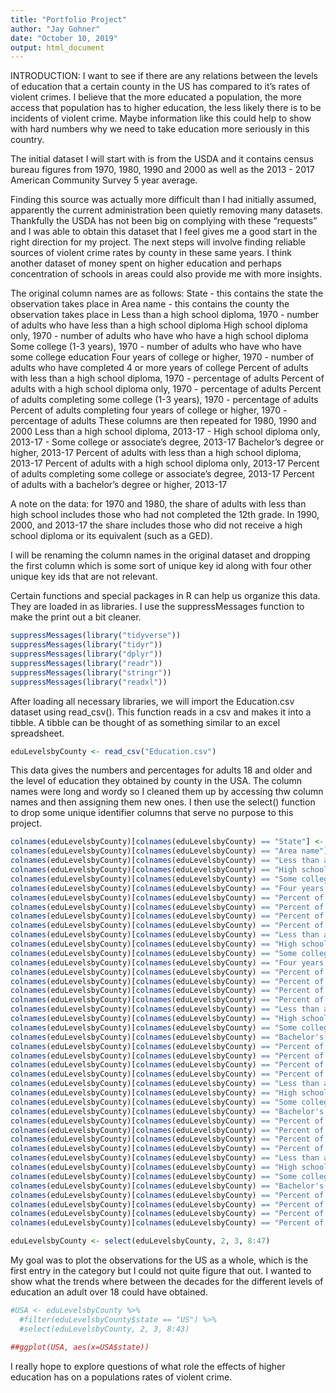 ```yaml
---
title: "Portfolio Project"
author: "Jay Gohner"
date: "October 10, 2019"
output: html_document
---
```



INTRODUCTION:
  I want to see if there are any relations between the levels of education that a certain county in the US has
  compared to it's rates of violent crimes. I believe that the more educated a population, the more access that
  population has to higher education, the less likely there is to be incidents of violent crime. Maybe information
  like this could help to show with hard numbers why we need to take education more seriously in this country.
  
  The initial dataset I will start with is from the USDA and it contains census bureau figures from 1970, 1980, 1990 
  and 2000 as well as the 2013 - 2017 American Community Survey 5 year average.
  
  Finding this source was actually more difficult than I had initially assumed, apparently the current administration
  been quietly removing many datasets. Thankfully the USDA has not been big on complying with these "requests" and
  I was able to obtain this dataset that I feel gives me a good start in the right direction for my project. The next
  steps will involve finding reliable sources of violent crime rates by county in these same years. I think another
  dataset of money spent on higher education and perhaps concentration of schools in areas could also provide me with
  more insights.
  
  The original column names are as follows:
      State - this contains the state the observation takes place in
      Area name - this contains the county the observation takes place in
      Less than a high school diploma, 1970 - number of adults who have less than a high school diploma
      High school diploma only, 1970 - number of adults who have who have a high school diploma
      Some college (1-3 years), 1970 - number of adults who have who have some college education
      Four years of college or higher, 1970 - number of adults who have completed 4 or more years of college
      Percent of adults with less than a high school diploma, 1970 - percentage of adults
      Percent of adults with a high school diploma only, 1970 - percentage of adults
      Percent of adults completing some college (1-3 years), 1970 - percentage of adults
      Percent of adults completing four years of college or higher, 1970 - percentage of adults
      These columns are then repeated for 1980, 1990 and 2000
      Less than a high school diploma, 2013-17 - 
      High school diploma only, 2013-17 - 
      Some college or associate's degree, 2013-17 
      Bachelor's degree or higher, 2013-17 
      Percent of adults with less than a high school diploma, 2013-17
      Percent of adults with a high school diploma only, 2013-17
      Percent of adults completing some college or associate's degree, 2013-17
      Percent of adults with a bachelor's degree or higher, 2013-17
  
  A note on the data: for 1970 and 1980, the share of adults with less than high school includes those who had not
  completed the 12th grade. In 1990, 2000, and 2013-17 the share includes those who did not receive a high school
  diploma or its equivalent (such as a GED).
  
  I will be renaming the column names in the original dataset and dropping the first column which is some sort of
  unique key id along with four other unique key ids that are not relevant.
  
  Certain functions and special packages in R can help us organize this data. They are loaded in as libraries. I use the
  suppressMessages function to make the print out a bit cleaner.
```r
suppressMessages(library("tidyverse"))
suppressMessages(library("tidyr"))
suppressMessages(library("dplyr"))
suppressMessages(library("readr"))
suppressMessages(library("stringr"))
suppressMessages(library("readxl"))
```

After loading all necessary libraries, we will import the Education.csv dataset using read_csv(). This function reads in a
csv and makes it into a tibble. A tibble can be thought of as something similar to an excel spreadsheet.
```r
eduLevelsbyCounty <- read_csv("Education.csv")
```

This data gives the numbers and percentages for adults 18 and older and the level of education they obtained by county in
the USA. The column names were long and wordy so I cleaned them up by accessing thw column names and then assigning them
new ones. I then use the select() function to drop some unique identifier columns that serve no purpose to this project.

```r
colnames(eduLevelsbyCounty)[colnames(eduLevelsbyCounty) == "State"] <- "state"
colnames(eduLevelsbyCounty)[colnames(eduLevelsbyCounty) == "Area name"] <- "area_name"
colnames(eduLevelsbyCounty)[colnames(eduLevelsbyCounty) == "Less than a high school diploma, 1970"] <- "lessHSD70"
colnames(eduLevelsbyCounty)[colnames(eduLevelsbyCounty) == "High school diploma only, 1970"] <- "HSD70"
colnames(eduLevelsbyCounty)[colnames(eduLevelsbyCounty) == "Some college (1-3 years), 1970"] <- "someCollege70"
colnames(eduLevelsbyCounty)[colnames(eduLevelsbyCounty) == "Four years of college or higher, 1970"] <- "4orMoreCollege70"
colnames(eduLevelsbyCounty)[colnames(eduLevelsbyCounty) == "Percent of adults with less than a high school diploma, 1970"] <- "percLessHSD70"
colnames(eduLevelsbyCounty)[colnames(eduLevelsbyCounty) == "Percent of adults with a high school diploma only, 1970"] <- "percHSD70"
colnames(eduLevelsbyCounty)[colnames(eduLevelsbyCounty) == "Percent of adults completing some college (1-3 years), 1970"] <- "percSomeCollege70"
colnames(eduLevelsbyCounty)[colnames(eduLevelsbyCounty) == "Percent of adults completing four years of college or higher, 1970"] <- "perc4orMore70"
colnames(eduLevelsbyCounty)[colnames(eduLevelsbyCounty) == "Less than a high school diploma, 1980"] <- "lessHSD80"
colnames(eduLevelsbyCounty)[colnames(eduLevelsbyCounty) == "High school diploma only, 1980"] <- "HSD80" 
colnames(eduLevelsbyCounty)[colnames(eduLevelsbyCounty) == "Some college (1-3 years), 1980"] <- "someCollege80" 
colnames(eduLevelsbyCounty)[colnames(eduLevelsbyCounty) == "Four years of college or higher, 1980"] <- "4orMoreCollege80" 
colnames(eduLevelsbyCounty)[colnames(eduLevelsbyCounty) == "Percent of adults with less than a high school diploma, 1980"] <- "percLessHSD80" 
colnames(eduLevelsbyCounty)[colnames(eduLevelsbyCounty) == "Percent of adults with a high school diploma only, 1980"] <- "percHSD80" 
colnames(eduLevelsbyCounty)[colnames(eduLevelsbyCounty) == "Percent of adults completing some college (1-3 years), 1980"] <- "percSomeCollege80" 
colnames(eduLevelsbyCounty)[colnames(eduLevelsbyCounty) == "Percent of adults completing four years of college or higher, 1980"] <- "perc4orMore80"
colnames(eduLevelsbyCounty)[colnames(eduLevelsbyCounty) == "Less than a high school diploma, 1990"] <- "lessHSD90"
colnames(eduLevelsbyCounty)[colnames(eduLevelsbyCounty) == "High school diploma only, 1990"] <- "HSD90" 
colnames(eduLevelsbyCounty)[colnames(eduLevelsbyCounty) == "Some college or associate's degree, 1990"] <- "someCollege90" 
colnames(eduLevelsbyCounty)[colnames(eduLevelsbyCounty) == "Bachelor's degree or higher, 1990"] <- "4orMoreCollege90" 
colnames(eduLevelsbyCounty)[colnames(eduLevelsbyCounty) == "Percent of adults with less than a high school diploma, 1990"] <- "percLessHSD90" 
colnames(eduLevelsbyCounty)[colnames(eduLevelsbyCounty) == "Percent of adults with a high school diploma only, 1990"] <- "percHSD90" 
colnames(eduLevelsbyCounty)[colnames(eduLevelsbyCounty) == "Percent of adults completing some college or associate's degree, 1990"] <- "percSomeCollege90" 
colnames(eduLevelsbyCounty)[colnames(eduLevelsbyCounty) == "Percent of adults with a bachelor's degree or higher, 1990"] <- "perc4orMore90"
colnames(eduLevelsbyCounty)[colnames(eduLevelsbyCounty) == "Less than a high school diploma, 2000"] <- "lessHSD00"
colnames(eduLevelsbyCounty)[colnames(eduLevelsbyCounty) == "High school diploma only, 2000"] <- "HSD00" 
colnames(eduLevelsbyCounty)[colnames(eduLevelsbyCounty) == "Some college or associate's degree, 2000"] <- "someCollege00" 
colnames(eduLevelsbyCounty)[colnames(eduLevelsbyCounty) == "Bachelor's degree or higher, 2000"] <- "4orMoreCollege00" 
colnames(eduLevelsbyCounty)[colnames(eduLevelsbyCounty) == "Percent of adults with less than a high school diploma, 2000"] <- "percLessHSD00" 
colnames(eduLevelsbyCounty)[colnames(eduLevelsbyCounty) == "Percent of adults with a high school diploma only, 2000"] <- "percHSD00" 
colnames(eduLevelsbyCounty)[colnames(eduLevelsbyCounty) == "Percent of adults completing some college or associate's degree, 2000"] <- "percSomeCollege00" 
colnames(eduLevelsbyCounty)[colnames(eduLevelsbyCounty) == "Percent of adults with a bachelor's degree or higher, 2000"] <- "perc4orMore00"
colnames(eduLevelsbyCounty)[colnames(eduLevelsbyCounty) == "Less than a high school diploma, 2013-17"] <- "lessHSD13_17"
colnames(eduLevelsbyCounty)[colnames(eduLevelsbyCounty) == "High school diploma only, 2013-17"] <- "HSD13_17"
colnames(eduLevelsbyCounty)[colnames(eduLevelsbyCounty) == "Some college or associate's degree, 2013-17"] <- "someCollegeorAA13_17"
colnames(eduLevelsbyCounty)[colnames(eduLevelsbyCounty) == "Bachelor's degree or higher, 2013-17"] <- "bachelorsOrMore13_17"
colnames(eduLevelsbyCounty)[colnames(eduLevelsbyCounty) == "Percent of adults with less than a high school diploma, 2013-17"] <- "percLessHSD13_17"
colnames(eduLevelsbyCounty)[colnames(eduLevelsbyCounty) == "Percent of adults with a high school diploma only, 2013-17"] <- "percHSD13_17"
colnames(eduLevelsbyCounty)[colnames(eduLevelsbyCounty) == "Percent of adults completing some college or associate's degree, 2013-17"] <- "percAA13_17"
colnames(eduLevelsbyCounty)[colnames(eduLevelsbyCounty) == "Percent of adults with a bachelor's degree or higher, 2013-17"] <- "percBA13_17"

eduLevelsbyCounty <- select(eduLevelsbyCounty, 2, 3, 8:47)
```

My goal was to plot the observations for the US as a whole, which is the first entry in the category but I could not quite
figure that out. I wanted to show what the trends where between the decades for the different levels of education an adult
over 18 could have obtained.
```r
#USA <- eduLevelsbyCounty %>%
  #filter(eduLevelsbyCounty$state == "US") %>%
  #select(eduLevelsbyCounty, 2, 3, 8:43)

##ggplot(USA, aes(x=USA$state))

```
I really hope to explore questions of what role the effects of higher education has on a populations rates of violent crime.